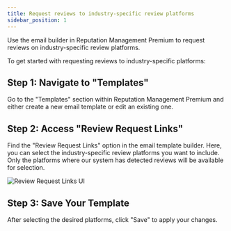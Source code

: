 ```yaml
---
title: Request reviews to industry-specific review platforms
sidebar_position: 1
---
```


Use the email builder in Reputation Management Premium to request reviews on industry-specific review platforms.

To get started with requesting reviews to industry-specific platforms:

## Step 1: Navigate to "Templates"

Go to the "Templates" section within Reputation Management Premium and either create a new email template or edit an existing one.

## Step 2: Access "Review Request Links"

Find the "Review Request Links" option in the email template builder. Here, you can select the industry-specific review platforms you want to include. Only the platforms where our system has detected reviews will be available for selection.

![Review Request Links UI](/img/vendasta-products/reputation-management/reviews/review-request-links.png)

## Step 3: Save Your Template

After selecting the desired platforms, click "Save" to apply your changes.